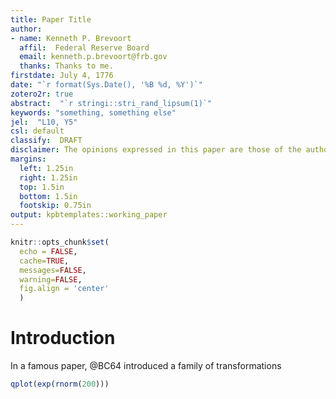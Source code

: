 ```yaml
---
title: Paper Title
author:
- name: Kenneth P. Brevoort
  affil:  Federal Reserve Board
  email: kenneth.p.brevoort@frb.gov
  thanks: Thanks to me.
firstdate: July 4, 1776
date: "`r format(Sys.Date(), '%B %d, %Y')`"
zotero2r: true
abstract:  "`r stringi::stri_rand_lipsum(1)`"
keywords: "something, something else"
jel:  "L10, Y5"
csl: default
classify:  DRAFT
disclaimer: The opinions expressed in this paper are those of the author and do not necessarily represent those of the Federal Reserve Board or its staff.
margins:
  left: 1.25in
  right: 1.25in
  top: 1.5in
  bottom: 1.5in
  footskip: 0.75in
output: kpbtemplates::working_paper
---
```


```r
knitr::opts_chunk$set(
  echo = FALSE, 
  cache=TRUE, 
  messages=FALSE, 
  warning=FALSE,
  fig.align = 'center'
  )
```


# Introduction

In a famous paper, @BC64 introduced a family of transformations \dots

```r
qplot(exp(rnorm(200)))
```

